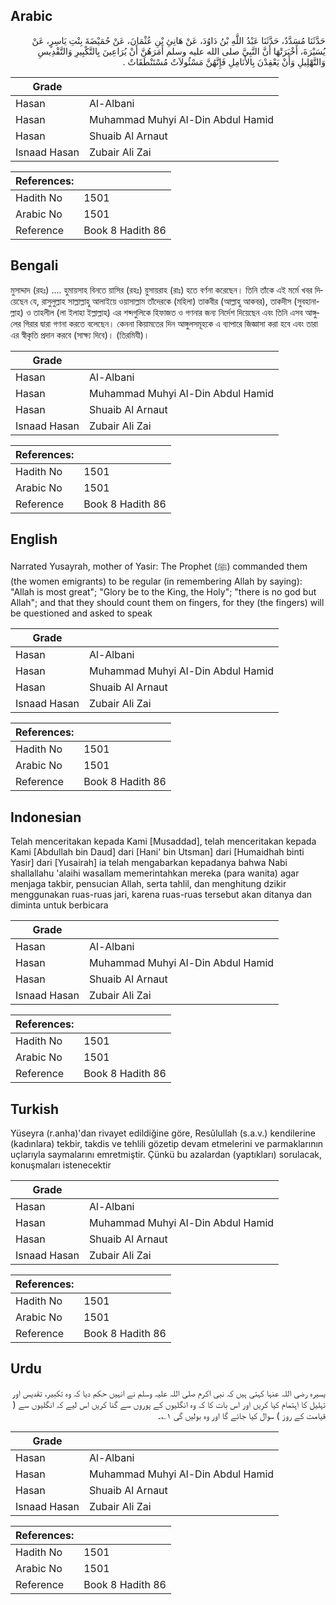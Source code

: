 ## Arabic

<div dir="rtl" lang="ar" style={{fontSize:'larger',backgroundColor:'#f8f9fa',padding:20}}>حَدَّثَنَا مُسَدَّدٌ، حَدَّثَنَا عَبْدُ اللَّهِ بْنُ دَاوُدَ، عَنْ هَانِئِ بْنِ عُثْمَانَ، عَنْ حُمَيْضَةَ بِنْتِ يَاسِرٍ، عَنْ يُسَيْرَةَ، أَخْبَرَتْهَا أَنَّ النَّبِيَّ صلى الله عليه وسلم أَمَرَهُنَّ أَنْ يُرَاعِينَ بِالتَّكْبِيرِ وَالتَّقْدِيسِ وَالتَّهْلِيلِ وَأَنْ يَعْقِدْنَ بِالأَنَامِلِ فَإِنَّهُنَّ مَسْئُولاَتٌ مُسْتَنْطَقَاتٌ ‏.‏</div><div style={{backgroundColor:'#f8f9fa',padding:20, marginBottom: 10}}><table>
      <thead>
        <tr>
          <th>Grade</th>
          <th></th>
        </tr>
      </thead>
      <tbody>
<tr><td>Hasan</td><td>Al-Albani</td></tr><tr><td>Hasan</td><td>Muhammad Muhyi Al-Din Abdul Hamid</td></tr><tr><td>Hasan</td><td>Shuaib Al Arnaut</td></tr><tr><td>Isnaad Hasan</td><td>Zubair Ali Zai</td></tr></tbody></table><table>
        <thead>
          <tr>
            <th>References:</th>
            <th></th>
          </tr>
        </thead>
        <tbody><tr><td>Hadith No</td><td>1501</td></tr><tr><td>Arabic No</td><td>1501</td></tr><tr><td>Reference</td><td>Book 8 Hadith 86</td></tr></tbody></table></div>

## Bengali

<div dir="ltr" lang="bn" style={{fontSize:'larger',backgroundColor:'#f8f9fa',padding:20}}>মুসাদ্দাদ (রহঃ) .... হুমায়সাহ বিনতে য়াসির (রহঃ) য়ুসায়রাহ (রাঃ) হতে বর্ণনা করেছেন। তিনি তাঁকে এই মর্মে খবর দিয়েছেন যে, রাসুলুল্লাহ সাল্লাল্লাহু আলাইয়ে ওয়াসাল্লাম তাঁদেরকে (মহিলা) তাকবীর (আল্লাহু আকবর), তাকদীস (সুবহানাল্লাহ) ও তাহলীল (লা ইলাহা ইল্লাল্লাহ) এর শব্দগুলিকে হিফাজত ও গণনার জন্য নির্দেশ দিয়েছেন এবং তিনি এসব আঙ্গুলের গিরার দ্বারা গণনা করতে বলেছেন। কেননা কিয়ামতের দিন আঙ্গুলসমূহকে এ ব্যাপারে জিজ্ঞাসা করা হবে এবং তারা এর স্বীকৃতি প্রদান করবে (সাক্ষ্য দিবে)। (তিরমিযী)।</div><div style={{backgroundColor:'#f8f9fa',padding:20, marginBottom: 10}}><table>
      <thead>
        <tr>
          <th>Grade</th>
          <th></th>
        </tr>
      </thead>
      <tbody>
<tr><td>Hasan</td><td>Al-Albani</td></tr><tr><td>Hasan</td><td>Muhammad Muhyi Al-Din Abdul Hamid</td></tr><tr><td>Hasan</td><td>Shuaib Al Arnaut</td></tr><tr><td>Isnaad Hasan</td><td>Zubair Ali Zai</td></tr></tbody></table><table>
        <thead>
          <tr>
            <th>References:</th>
            <th></th>
          </tr>
        </thead>
        <tbody><tr><td>Hadith No</td><td>1501</td></tr><tr><td>Arabic No</td><td>1501</td></tr><tr><td>Reference</td><td>Book 8 Hadith 86</td></tr></tbody></table></div>

## English

<div dir="ltr" lang="en" style={{fontSize:'larger',backgroundColor:'#f8f9fa',padding:20}}>Narrated Yusayrah, mother of Yasir: The Prophet (ﷺ) commanded them (the women emigrants) to be regular (in remembering Allah by saying): "Allah is most great"; "Glory be to the King, the Holy"; "there is no god but Allah"; and that they should count them on fingers, for they (the fingers) will be questioned and asked to speak</div><div style={{backgroundColor:'#f8f9fa',padding:20, marginBottom: 10}}><table>
      <thead>
        <tr>
          <th>Grade</th>
          <th></th>
        </tr>
      </thead>
      <tbody>
<tr><td>Hasan</td><td>Al-Albani</td></tr><tr><td>Hasan</td><td>Muhammad Muhyi Al-Din Abdul Hamid</td></tr><tr><td>Hasan</td><td>Shuaib Al Arnaut</td></tr><tr><td>Isnaad Hasan</td><td>Zubair Ali Zai</td></tr></tbody></table><table>
        <thead>
          <tr>
            <th>References:</th>
            <th></th>
          </tr>
        </thead>
        <tbody><tr><td>Hadith No</td><td>1501</td></tr><tr><td>Arabic No</td><td>1501</td></tr><tr><td>Reference</td><td>Book 8 Hadith 86</td></tr></tbody></table></div>

## Indonesian

<div dir="ltr" lang="id" style={{fontSize:'larger',backgroundColor:'#f8f9fa',padding:20}}>Telah menceritakan kepada Kami [Musaddad], telah menceritakan kepada Kami [Abdullah bin Daud] dari [Hani' bin Utsman] dari [Humaidhah binti Yasir] dari [Yusairah] ia telah mengabarkan kepadanya bahwa Nabi shallallahu 'alaihi wasallam memerintahkan mereka (para wanita) agar menjaga takbir, pensucian Allah, serta tahlil, dan menghitung dzikir menggunakan ruas-ruas jari, karena ruas-ruas tersebut akan ditanya dan diminta untuk berbicara</div><div style={{backgroundColor:'#f8f9fa',padding:20, marginBottom: 10}}><table>
      <thead>
        <tr>
          <th>Grade</th>
          <th></th>
        </tr>
      </thead>
      <tbody>
<tr><td>Hasan</td><td>Al-Albani</td></tr><tr><td>Hasan</td><td>Muhammad Muhyi Al-Din Abdul Hamid</td></tr><tr><td>Hasan</td><td>Shuaib Al Arnaut</td></tr><tr><td>Isnaad Hasan</td><td>Zubair Ali Zai</td></tr></tbody></table><table>
        <thead>
          <tr>
            <th>References:</th>
            <th></th>
          </tr>
        </thead>
        <tbody><tr><td>Hadith No</td><td>1501</td></tr><tr><td>Arabic No</td><td>1501</td></tr><tr><td>Reference</td><td>Book 8 Hadith 86</td></tr></tbody></table></div>

## Turkish

<div dir="ltr" lang="tr" style={{fontSize:'larger',backgroundColor:'#f8f9fa',padding:20}}>Yüseyra (r.anha)'dan rivayet edildiğine göre, Resûlullah (s.a.v.) kendilerine (kadınlara) tekbir, takdis ve tehlili gözetip devam etmelerini ve parmaklarının uçlarıyla saymalarını emretmiştir. Çünkü bu azalardan (yaptıkları) sorulacak, konuşmaları istenecektir</div><div style={{backgroundColor:'#f8f9fa',padding:20, marginBottom: 10}}><table>
      <thead>
        <tr>
          <th>Grade</th>
          <th></th>
        </tr>
      </thead>
      <tbody>
<tr><td>Hasan</td><td>Al-Albani</td></tr><tr><td>Hasan</td><td>Muhammad Muhyi Al-Din Abdul Hamid</td></tr><tr><td>Hasan</td><td>Shuaib Al Arnaut</td></tr><tr><td>Isnaad Hasan</td><td>Zubair Ali Zai</td></tr></tbody></table><table>
        <thead>
          <tr>
            <th>References:</th>
            <th></th>
          </tr>
        </thead>
        <tbody><tr><td>Hadith No</td><td>1501</td></tr><tr><td>Arabic No</td><td>1501</td></tr><tr><td>Reference</td><td>Book 8 Hadith 86</td></tr></tbody></table></div>

## Urdu

<div dir="rtl" lang="ur" style={{fontSize:'larger',backgroundColor:'#f8f9fa',padding:20}}>یسیرہ رضی اللہ عنہا کہتی ہیں کہ نبی اکرم صلی اللہ علیہ وسلم نے انہیں حکم دیا کہ وہ تکبیر، تقدیس اور تہلیل کا اہتمام کیا کریں اور اس بات کا کہ وہ انگلیوں کے پوروں سے گنا کریں اس لیے کہ انگلیوں سے ( قیامت کے روز ) سوال کیا جائے گا اور وہ بولیں گی ۱؎۔</div><div style={{backgroundColor:'#f8f9fa',padding:20, marginBottom: 10}}><table>
      <thead>
        <tr>
          <th>Grade</th>
          <th></th>
        </tr>
      </thead>
      <tbody>
<tr><td>Hasan</td><td>Al-Albani</td></tr><tr><td>Hasan</td><td>Muhammad Muhyi Al-Din Abdul Hamid</td></tr><tr><td>Hasan</td><td>Shuaib Al Arnaut</td></tr><tr><td>Isnaad Hasan</td><td>Zubair Ali Zai</td></tr></tbody></table><table>
        <thead>
          <tr>
            <th>References:</th>
            <th></th>
          </tr>
        </thead>
        <tbody><tr><td>Hadith No</td><td>1501</td></tr><tr><td>Arabic No</td><td>1501</td></tr><tr><td>Reference</td><td>Book 8 Hadith 86</td></tr></tbody></table></div>